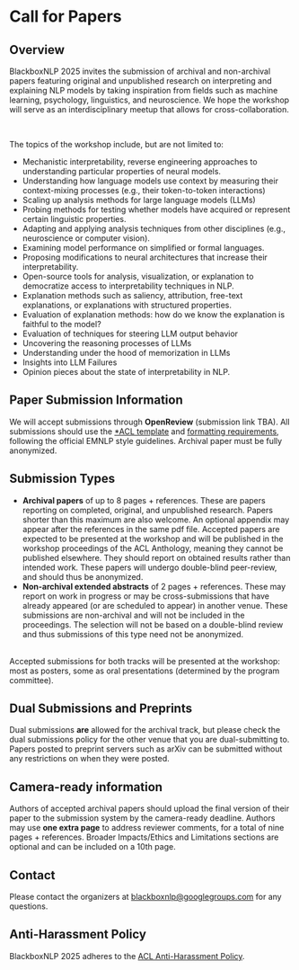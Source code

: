 # Call for Papers

## Overview

BlackboxNLP 2025 invites the submission of archival and non-archival papers featuring original and unpublished research on interpreting and explaining NLP models by taking inspiration from fields such as machine learning, psychology, linguistics, and neuroscience.
We hope the workshop will serve as an interdisciplinary meetup that allows for cross-collaboration.

<br/>

The topics of the workshop include, but are not limited to:

- Mechanistic interpretability, reverse engineering approaches to understanding particular properties of neural models.
- Understanding how language models use context by measuring their context-mixing processes (e.g., their token-to-token interactions)
- Scaling up analysis methods for large language models (LLMs)
- Probing methods for testing whether models have acquired or represent certain linguistic properties.
- Adapting and applying analysis techniques from other disciplines (e.g., neuroscience or computer vision).
- Examining model performance on simplified or formal languages.
- Proposing modifications to neural architectures that increase their interpretability.
- Open-source tools for analysis, visualization, or explanation to democratize access to interpretability techniques in NLP.
- Explanation methods such as saliency, attribution, free-text explanations, or explanations with structured properties.
- Evaluation of explanation methods: how do we know the explanation is faithful to the model?
- Evaluation of techniques for steering LLM output behavior
-	Uncovering the reasoning processes of LLMs
-	Understanding under the hood of memorization in LLMs
-	Insights into LLM Failures
- Opinion pieces about the state of interpretability in NLP.

## Paper Submission Information

We will accept submissions through **OpenReview** (submission link TBA).
All submissions should use the [*ACL template](https://www.overleaf.com/latex/templates/association-for-computational-linguistics-acl-conference/jvxskxpnznfj) and [formatting requirements](https://acl-org.github.io/ACLPUB/formatting.html), following the official EMNLP style guidelines. Archival paper must be fully anonymized.

## Submission Types
- **Archival papers** of up to 8 pages + references. These are papers reporting on completed, original, and unpublished research. Papers shorter than this maximum are also welcome. An optional appendix may appear after the references in the same pdf file. Accepted papers are expected to be presented at the workshop and will be published in the workshop proceedings of the ACL Anthology, meaning they cannot be published elsewhere. They should report on obtained results rather than intended work. These papers will undergo double-blind peer-review, and should thus be anonymized.
- **Non-archival extended abstracts** of 2 pages + references. These may report on work in progress or may be cross-submissions that have already appeared (or are scheduled to appear) in another venue. These submissions are non-archival and will not be included in the proceedings. The selection will not be based on a double-blind review and thus submissions of this type need not be anonymized. 
<br/>
Accepted submissions for both tracks will be presented at the workshop: most as posters, some as oral presentations (determined by the program committee).

## Dual Submissions and Preprints

Dual submissions **are** allowed for the archival track, but please check the dual submissions policy for the other venue that you are dual-submitting to. Papers posted to preprint servers such as arXiv can be submitted without any restrictions on when they were posted.


## Camera-ready information
Authors of accepted archival papers should upload the final version of their paper to the submission system by the camera-ready deadline. Authors may use **one extra page** to address reviewer comments, for a total of nine pages + references. Broader Impacts/Ethics and Limitations sections are optional and can be included on a 10th page.

## Contact
Please contact the organizers at <a href="mailto:blackboxnlp@googlegroups.com">blackboxnlp@googlegroups.com</a> for any questions.

## Anti-Harassment Policy
BlackboxNLP 2025 adheres to the [ACL Anti-Harassment Policy](https://www.aclweb.org/adminwiki/sphp?title=Anti-Harassment_Policy).

